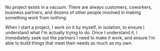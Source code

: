 No project exists in a vacuum. There are always customers, coworkers, business
partners, and dozens of other people involved in making something work from
nothing.

When I start a project, I work on it by myself, in isolation, to ensure I
understand what I'm actually trying to do. Once I understand it, I immediately
seek out the partners I need to make it work, and ensure I'm able to build
things that meet their needs as much as my own.


